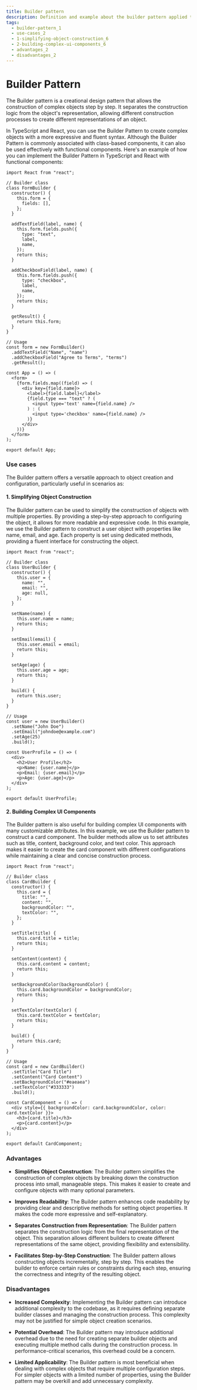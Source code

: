 ```yaml
---
title: Builder pattern
description: Definition and example about the builder pattern applied to the frontend
tags:
  - builder-pattern_1
  - use-cases_2
  - 1-simplifying-object-construction_6
  - 2-building-complex-ui-components_6
  - advantages_2
  - disadvantages_2
---
```


# Builder Pattern

The Builder pattern is a creational design pattern that allows the construction of complex objects step by step. It separates the construction logic from the object's representation, allowing different construction processes to create different representations of an object.

In TypeScript and React, you can use the Builder Pattern to create complex objects with a more expressive and fluent syntax. Although the Builder Pattern is commonly associated with class-based components, it can also be used effectively with functional components. Here's an example of how you can implement the Builder Pattern in TypeScript and React with functional components:

```tsx showLineNumbers
import React from "react";

// Builder class
class FormBuilder {
  constructor() {
    this.form = {
      fields: [],
    };
  }

  addTextField(label, name) {
    this.form.fields.push({
      type: "text",
      label,
      name,
    });
    return this;
  }

  addCheckboxField(label, name) {
    this.form.fields.push({
      type: "checkbox",
      label,
      name,
    });
    return this;
  }

  getResult() {
    return this.form;
  }
}

// Usage
const form = new FormBuilder()
  .addTextField("Name", "name")
  .addCheckboxField("Agree to Terms", "terms")
  .getResult();

const App = () => (
  <form>
    {form.fields.map((field) => (
      <div key={field.name}>
        <label>{field.label}</label>
        {field.type === "text" ? (
          <input type='text' name={field.name} />
        ) : (
          <input type='checkbox' name={field.name} />
        )}
      </div>
    ))}
  </form>
);

export default App;
```

### Use cases

The Builder pattern offers a versatile approach to object creation and configuration, particularly useful in scenarios as:

#### 1. Simplifying Object Construction

The Builder pattern can be used to simplify the construction of objects with multiple properties. By providing a step-by-step approach to configuring the object, it allows for more readable and expressive code. In this example, we use the Builder pattern to construct a user object with properties like name, email, and age. Each property is set using dedicated methods, providing a fluent interface for constructing the object.

```tsx showLineNumbers
import React from "react";

// Builder class
class UserBuilder {
  constructor() {
    this.user = {
      name: "",
      email: "",
      age: null,
    };
  }

  setName(name) {
    this.user.name = name;
    return this;
  }

  setEmail(email) {
    this.user.email = email;
    return this;
  }

  setAge(age) {
    this.user.age = age;
    return this;
  }

  build() {
    return this.user;
  }
}

// Usage
const user = new UserBuilder()
  .setName("John Doe")
  .setEmail("johndoe@example.com")
  .setAge(25)
  .build();

const UserProfile = () => (
  <div>
    <h2>User Profile</h2>
    <p>Name: {user.name}</p>
    <p>Email: {user.email}</p>
    <p>Age: {user.age}</p>
  </div>
);

export default UserProfile;
```

#### 2. Building Complex UI Components

The Builder pattern is also useful for building complex UI components with many customizable attributes. In this example, we use the Builder pattern to construct a card component. The builder methods allow us to set attributes such as title, content, background color, and text color. This approach makes it easier to create the card component with different configurations while maintaining a clear and concise construction process.

```tsx showLineNumbers
import React from "react";

// Builder class
class CardBuilder {
  constructor() {
    this.card = {
      title: "",
      content: "",
      backgroundColor: "",
      textColor: "",
    };
  }

  setTitle(title) {
    this.card.title = title;
    return this;
  }

  setContent(content) {
    this.card.content = content;
    return this;
  }

  setBackgroundColor(backgroundColor) {
    this.card.backgroundColor = backgroundColor;
    return this;
  }

  setTextColor(textColor) {
    this.card.textColor = textColor;
    return this;
  }

  build() {
    return this.card;
  }
}

// Usage
const card = new CardBuilder()
  .setTitle("Card Title")
  .setContent("Card Content")
  .setBackgroundColor("#eaeaea")
  .setTextColor("#333333")
  .build();

const CardComponent = () => (
  <div style={{ backgroundColor: card.backgroundColor, color: card.textColor }}>
    <h3>{card.title}</h3>
    <p>{card.content}</p>
  </div>
);

export default CardComponent;
```

### Advantages

- **Simplifies Object Construction**: The Builder pattern simplifies the construction of complex objects by breaking down the construction process into small, manageable steps. This makes it easier to create and configure objects with many optional parameters.

- **Improves Readability**: The Builder pattern enhances code readability by providing clear and descriptive methods for setting object properties. It makes the code more expressive and self-explanatory.

- **Separates Construction from Representation**: The Builder pattern separates the construction logic from the final representation of the object. This separation allows different builders to create different representations of the same object, providing flexibility and extensibility.

- **Facilitates Step-by-Step Construction**: The Builder pattern allows constructing objects incrementally, step by step. This enables the builder to enforce certain rules or constraints during each step, ensuring the correctness and integrity of the resulting object.

### Disadvantages

- **Increased Complexity**: Implementing the Builder pattern can introduce additional complexity to the codebase, as it requires defining separate builder classes and managing the construction process. This complexity may not be justified for simple object creation scenarios.

- **Potential Overhead**: The Builder pattern may introduce additional overhead due to the need for creating separate builder objects and executing multiple method calls during the construction process. In performance-critical scenarios, this overhead could be a concern.

- **Limited Applicability**: The Builder pattern is most beneficial when dealing with complex objects that require multiple configuration steps. For simpler objects with a limited number of properties, using the Builder pattern may be overkill and add unnecessary complexity.
